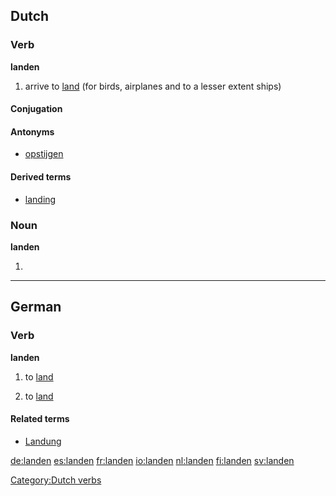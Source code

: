 {{see|Landen}}
==Dutch==

===Verb===
'''landen'''

# arrive to [[land]] (for birds, airplanes and to a lesser extent ships)

====Conjugation====
{{nl-verb|land|landt|landde|landden|zijn|geland}}

====Antonyms====
* [[opstijgen]]

====Derived terms====
* [[landing]]

===Noun===
'''landen'''

# {{plural of|[[land#Dutch|land]]|lang=Dutch}}

[[Category:Dutch verbs]]

----

==German==

===Verb===
{{de-verb-reg|land|lande|gelandet|haben,sein}}
'''landen'''

# {{context|intransitive|auxiliary verb: sein|lang=de}} to [[land#English|land]]
# {{context|transitive|auxiliary verb: haben|lang=de}} to [[land#English|land]]

====Related terms====
*[[Landung]]

[[de:landen]]
[[es:landen]]
[[fr:landen]]
[[io:landen]]
[[nl:landen]]
[[fi:landen]]
[[sv:landen]]